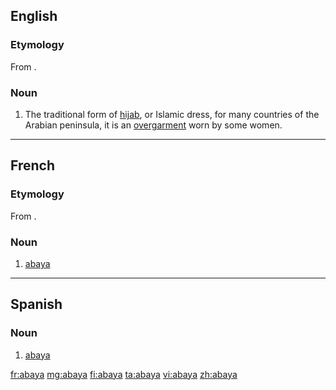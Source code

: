 ==English==
{{wikipedia}}
===Etymology===
From {{etyl|ar}} {{term|عباية|sc=Arab}}.
===Noun===
{{en-noun}}

# The traditional form of [[hijab]], or Islamic dress, for many countries of the Arabian peninsula, it is an [[overgarment]] worn by some women.

----

==French==

===Etymology===
From {{etyl|ar|fr}} {{term|عباية|sc=Arab}}.

===Noun===
{{fr-noun|f}}

# [[#English|abaya]]

----

==Spanish==

===Noun===
{{es-noun-f}}

# [[#English|abaya]]

[[fr:abaya]]
[[mg:abaya]]
[[fi:abaya]]
[[ta:abaya]]
[[vi:abaya]]
[[zh:abaya]]